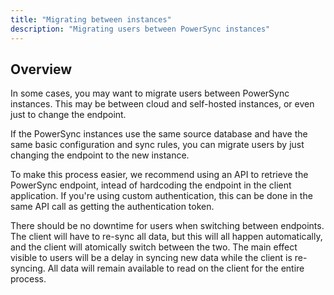 ```yaml
---
title: "Migrating between instances"
description: "Migrating users between PowerSync instances"
---
```


## Overview

In some cases, you may want to migrate users between PowerSync instances. This may be between cloud and self-hosted instances, or even just to change the endpoint.

If the PowerSync instances use the same source database and have the same basic configuration and sync rules, you can migrate users by just changing the endpoint to the new instance.

To make this process easier, we recommend using an API to retrieve the PowerSync endpoint, intead of hardcoding the endpoint in the client application. If you're using custom authentication, this can be done in the same API call as getting the authentication token.

There should be no downtime for users when switching between endpoints. The client will have to re-sync all data, but this will all happen automatically, and the client will atomically switch between the two. The main effect visible to users will be a delay in syncing new data while the client is re-syncing. All data will remain available to read on the client for the entire process.
